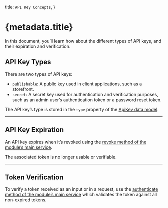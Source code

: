   title: `API Key Concepts`,
}

# {metadata.title}

In this document, you’ll learn how about the different types of API keys, and their expiration and verification.
## API Key Types

There are two types of API keys:

- `publishable`: A public key used in client applications, such as a storefront.
- `secret`: A secret key used for authentication and verification purposes, such as an admin user’s authentication token or a password reset token.

The API key’s type is stored in the `type` property of the [ApiKey data model](/references/api-key/models/ApiKey).

---

## API Key Expiration

An API key expires when it’s revoked using the [revoke method of the module’s main service](/references/api-key/revoke).

The associated token is no longer usable or verifiable.

---

## Token Verification

To verify a token received as an input or in a request, use the [authenticate method of the module’s main service](/references/api-key/authenticate) which validates the token against all non-expired tokens.
